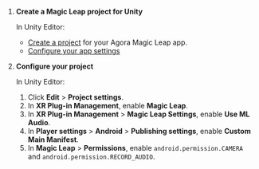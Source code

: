 <PlatformWrapper platform = "unity">

1. **Create a Magic Leap project for Unity**

    In Unity Editor:
    - [Create a project](https://developer-docs.magicleap.cloud/docs/guides/unity/getting-started/create-a-project)
  for your Agora Magic Leap app.
    - [Configure your app settings](https://developer-docs.magicleap.cloud/docs/guides/unity/getting-started/configure-unity-settings)

1. **Configure your project**

    In Unity Editor:
    1. Click **Edit** > **Project settings**.
    1. In **XR Plug-in Management**, enable **Magic Leap**.
    1. In **XR Plug-in Management** > **Magic Leap Settings**, enable **Use ML Audio**.
    1. In **Player settings** > **Android** > **Publishing settings**, enable **Custom Main Manifest**.
    1. In **Magic Leap** > **Permissions**, enable `android.permission.CAMERA` and `android.permission.RECORD_AUDIO`.


</PlatformWrapper>